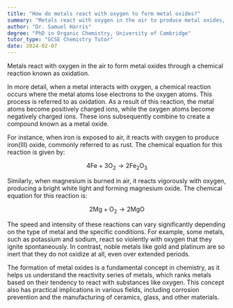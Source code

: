 ```yaml
---
title: "How do metals react with oxygen to form metal oxides?"
summary: "Metals react with oxygen in the air to produce metal oxides, a type of chemical reaction called oxidation."
author: "Dr. Samuel Harris"
degree: "PhD in Organic Chemistry, University of Cambridge"
tutor_type: "GCSE Chemistry Tutor"
date: 2024-02-07
---
```


Metals react with oxygen in the air to form metal oxides through a chemical reaction known as oxidation.

In more detail, when a metal interacts with oxygen, a chemical reaction occurs where the metal atoms lose electrons to the oxygen atoms. This process is referred to as oxidation. As a result of this reaction, the metal atoms become positively charged ions, while the oxygen atoms become negatively charged ions. These ions subsequently combine to create a compound known as a metal oxide.

For instance, when iron is exposed to air, it reacts with oxygen to produce iron(III) oxide, commonly referred to as rust. The chemical equation for this reaction is given by:

$$
4\text{Fe} + 3\text{O}_2 \rightarrow 2\text{Fe}_2\text{O}_3
$$

Similarly, when magnesium is burned in air, it reacts vigorously with oxygen, producing a bright white light and forming magnesium oxide. The chemical equation for this reaction is:

$$
2\text{Mg} + \text{O}_2 \rightarrow 2\text{MgO}
$$

The speed and intensity of these reactions can vary significantly depending on the type of metal and the specific conditions. For example, some metals, such as potassium and sodium, react so violently with oxygen that they ignite spontaneously. In contrast, noble metals like gold and platinum are so inert that they do not oxidize at all, even over extended periods.

The formation of metal oxides is a fundamental concept in chemistry, as it helps us understand the reactivity series of metals, which ranks metals based on their tendency to react with substances like oxygen. This concept also has practical implications in various fields, including corrosion prevention and the manufacturing of ceramics, glass, and other materials.
    